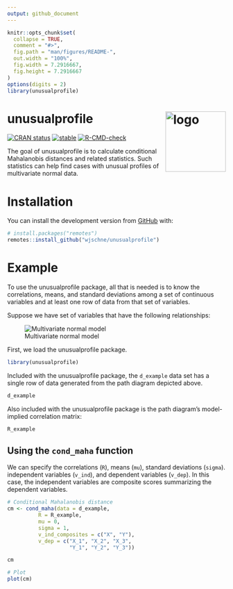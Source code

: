 ```yaml
---
output: github_document
---
```


<!-- README.md is generated from README.Rmd. Please edit that file -->

```r
knitr::opts_chunk$set(
  collapse = TRUE,
  comment = "#>",
  fig.path = "man/figures/README-",
  out.width = "100%",
  fig.width = 7.2916667,
  fig.height = 7.2916667
)
options(digits = 2)
library(unusualprofile)
```

# unusualprofile [![logo](vignettes/logo.png){width=139 style="float: right;"}](https://wjschne.github.io/unusualprofile/)

<!-- badges: start -->

[![CRAN status](https://www.r-pkg.org/badges/version/unusualprofile)](https://cran.r-project.org/package=unusualprofile) [![stable](https://img.shields.io/badge/lifecycle-stable-green.svg)](https://lifecycle.r-lib.org/articles/stages.html#stable) 
[![R-CMD-check](https://github.com/wjschne/unusualprofile/workflows/R-CMD-check/badge.svg)](https://github.com/wjschne/unusualprofile/actions)
<!-- badges: end -->

The goal of unusualprofile is to calculate conditional Mahalanobis distances and related statistics. Such statistics can help find cases with unusual profiles of multivariate normal data.

# Installation

You can install the development version from [GitHub](https://github.com/) with:

``` r
# install.packages("remotes")
remotes::install_github("wjschne/unusualprofile")
```

# Example

To use the unusualprofile package, all that is needed is to know the correlations, means, and standard deviations among a set of continuous variables and at least one row of data from that set of variables.

Suppose we have set of variables that have the following relationships:

![Multivariate normal model](man/figures/rm_model.svg)

First, we load the unusualprofile package.

```r
library(unusualprofile)
```

Included with the unusualprofile package, the `d_example` data set has a single row of data generated from the path diagram depicted above.

```r
d_example
```

Also included with the unusualprofile package is the path diagram's model-implied correlation matrix:

```r
R_example
```

## Using the `cond_maha` function

We can specify the correlations (`R`), means (`mu`), standard deviations (`sigma`). independent variables (`v_ind`), and dependent variables (`v_dep`). In this case, the independent variables are composite scores summarizing the dependent variables.

```r
# Conditional Mahalanobis distance
cm <- cond_maha(data = d_example, 
          R = R_example,
          mu = 0,
          sigma = 1,
          v_ind_composites = c("X", "Y"),
          v_dep = c("X_1", "X_2", "X_3",
                    "Y_1", "Y_2", "Y_3"))

cm

# Plot
plot(cm)
```
